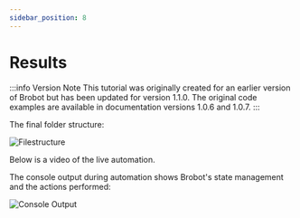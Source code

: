 ```yaml
---
sidebar_position: 8
---
```


# Results

:::info Version Note
This tutorial was originally created for an earlier version of Brobot but has been updated for version 1.1.0. The original code examples are available in documentation versions 1.0.6 and 1.0.7.
:::

The final folder structure:

![Filestructure](/img/mrdoob/mrdoob_filestructure.png)


Below is a video of the live automation.

<ReactPlayer playing controls url='https://jspinak.github.io/brobot/img/mrdoob/mrdoob_live.mp4' />


The console output during automation shows Brobot's state management and the actions performed:

![Console Output](/img/mrdoob/mrdoob_console_output2.png)

